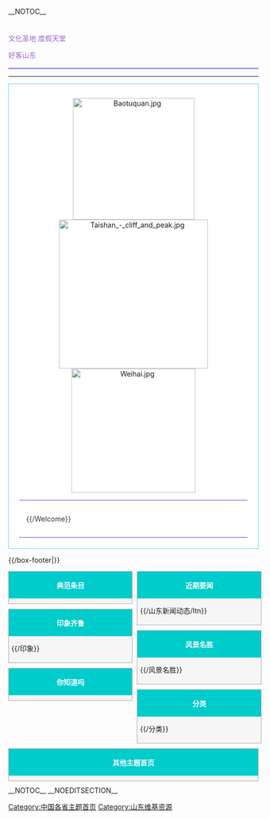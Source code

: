 <!--修改內容請修改對應模板,而不要直接修改這個頁面-->
__NOTOC__
{{browsebar}}
{{模板:中華人民共和國地理主題瀏覽條}}
<div style="border-bottom: 3px solid #9999FF;  padding: 0.5em 0 0.17em 0em;  color: #9966CC; background-color: transparent;">
<p style="margin: 0 0 0; font-size: 100%; line-height: 1.5;" align="center">文化圣地 度假天堂</p>
<p style="margin: 0 0 0; font-size: 250%; font-weight: bold; line-height: 1.5;color:#00CCCC" align="center">好客山东</p>
</div>
--------------------------------------------------
<div style="margin:3px 0; border:1px solid #66CCFF; padding:1em 0.5em 0.5em 0.5em; background-color:#fff; font-size:100%;">
<center>
[[File:Baotuquan.jpg|245px]][[File:Taishan_-_cliff_and_peak.jpg|300px]][[File:Weihai.jpg|250px]]</center>
<div style="position: relative; border-bottom:2px solid #9999FF; border-top:2px solid #9999FF; padding:1em; margin:1em; color:#353537; height:auto;">
{{/Welcome}}
</div>
</div>
</div>
{{/box-footer|}}

<div style="display:block;width:99%;float:left">
<div style="width:48%;display:block;float:left;">
<div style="display:block;border:1px solid #aaaaaa;vertical-align: top;width:100%; background-color:#F6F6F6;margin-bottom:10px;padding-bottom:5px;padding-left:5px;padding-right:4px;">

<h2 style="padding:3px; background:#00CCCC; color:#f8f8ff; text-align:center; font-weight:bold; font-size:100%; margin-bottom:5px;margin-top:0;margin-left:-5px;margin-right:-4px;">典范条目<span style="float:right;">{{ed2|Portal:山东/特色条目| }}</span></h2>
{{:Portal:山东/特色条目}}
</div>
<div style="display:block;border:1px solid #aaaaaa;vertical-align: top;width:100%; background-color:#F6F6F6;margin-bottom:10px;padding-bottom:5px;padding-left:5px;padding-right:4px;">
<h2 style="padding:3px; background:#00CCCC; color:#f8f8ff; text-align:center; font-weight:bold; font-size:100%; margin-bottom:5px;margin-top:0;margin-left:-5px;margin-right:-4px;">印象齐鲁<span style="float:right;">{{ed2|/印象| }}</span></h2>
{{/印象}}
</div>
<div style="display:block;border:1px solid #aaaaaa;vertical-align: top;width:100%; background-color:#F6F6F6;margin-bottom:10px;padding-bottom:5px;padding-left:5px;padding-right:4px;">
<h2 style="padding:3px; background:#00CCCC; color:#f8f8ff; text-align:center; font-weight:bold; font-size:100%; margin-bottom:5px;margin-top:0;margin-left:-5px;margin-right:-4px;">你知道吗<span style="float:right;">{{ed2|/你知道吗| }}</span></h2>
{{Portal:山东/你知道吗}}
</div>
</div>
<div style="width:48%;display:block;float:right;">
<div style="display:block;border:1px solid #aaaaaa;vertical-align: top;width:100%; background-color:#F6F6F6;margin-bottom:10px;padding-bottom:5px;padding-left:5px;padding-right:4px;">
<h2 style="padding:3px; background:#00CCCC; color:#f8f8ff; text-align:center; font-weight:bold; font-size:100%; margin-bottom:5px;margin-top:0;margin-left:-5px;margin-right:-4px;">近期要闻<span style="float:right;">{{ed2|/山东新闻动态/Itn| }}</span></h2>
{{/山东新闻动态/Itn}}
</div>
<div style="display:block;border:1px solid #aaaaaa;vertical-align: top;width:100%; background-color:#F6F6F6;margin-bottom:10px;padding-bottom:5px;padding-left:5px;padding-right:4px;">
<h2 style="padding:3px; background:#00CCCC; color:#f8f8ff; text-align:center; font-weight:bold; font-size:100%; margin-bottom:5px;margin-top:0;margin-left:-5px;margin-right:-4px;">风景名胜<span style="float:right;">{{ed2|/风景名胜| }}</span></h2>
{{/风景名胜}}
</div>
<div style="display:block;border:1px solid #aaaaaa;vertical-align: top;width:100%; background-color:#F6F6F6;margin-bottom:10px;padding-bottom:5px;padding-left:5px;padding-right:4px;">

<h2 style="padding:3px; background:#00CCCC; color:#f8f8ff; text-align:center; font-weight:bold; font-size:100%; margin-bottom:5px;margin-top:0;margin-left:-5px;margin-right:-4px;">分类<span style="float:right;">{{ed2|/分类| }}</span></h2>
{{/分类}}
</div>

</div>
</div>

<div style="display:block;float:left;width:100%;">
<div style="display:block;border:1px solid #aaaaaa;vertical-align: top; background-color:#F6F6F6;margin-bottom:10px;padding-bottom:5px;padding-left:5px;padding-right:4px;">
<h2 style="padding:3px; background:#00CCCC; color:#f8f8ff; text-align:center; font-weight:bold; font-size:100%; margin-bottom:5px;margin-top:0;margin-left:-5px;margin-right:-4px;">其他主题首页</h2>
<center>{{Portals}}</center>
</div>
</div>

__NOTOC__
__NOEDITSECTION__
[[Category:中国各省主题首页|Category:中国各省主题首页]]
[[Category:山东维基资源|Category:山东维基资源]]